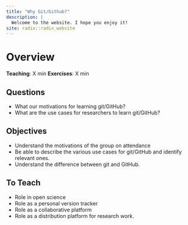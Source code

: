 ```yaml
---
title: "Why Git/Github?"
description: |
  Welcome to the website. I hope you enjoy it!
site: radix::radix_website
---
```


# Overview
**Teaching**: X min
**Exercises**: X min

## Questions
* What our motivations for learning git/GitHub?
* What are the use cases for researchers to learn git/GitHub?

## Objectives
* Understand the motivations of the group on attendance
* Be able to describe the various use cases for git/GitHub and identify relevant ones.
* Understand the difference between git and GitHub.

## To Teach
* Role in open science
* Role as a personal version tracker
* Role as a collaborative platform
* Role as a distribution platform for research work.

